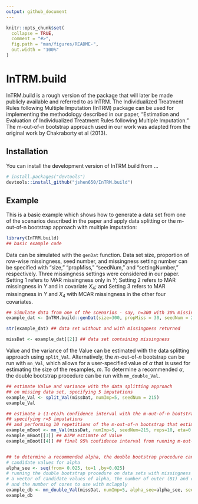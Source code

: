 ```yaml
---
output: github_document
---
```


<!-- README.md is generated from README.Rmd. Please edit that file -->

```r
knitr::opts_chunk$set(
  collapse = TRUE,
  comment = "#>",
  fig.path = "man/figures/README-",
  out.width = "100%"
)
```

# InTRM.build

InTRM.build is a rough version of the package that will later be made publicly available and referred to as InTRM. The Individualized Treatment Rules following Multiple Imputation (InTRM) package can be used for implementing the methodology described in our paper, "Estimation and Evaluation of Individualized Treatment Rules following Multiple Imputation." The m-out-of-n bootstrap approach used in our work was adapted from the original work by Chakraborty et al (2013).


<!-- badges: start -->
<!-- badges: end -->


## Installation

You can install the development version of InTRM.build from ...

``` r
# install.packages("devtools")
devtools::install_github("jshen650/InTRM.build")
```

## Example

This is a basic example which shows how to generate a data set from one of the scenarios described in the paper and apply data splitting or the m-out-of-n bootstrap approach with multiple imputation:

```r
library(InTRM.build)
## basic example code
```

Data can be simulated with the `genDat` function. Data set size, proportion of row-wise missingness, seed number, and missingness setting number can be specified with "size," "propMiss," "seedNum," and "settingNumber," respectively. Three missingness settings were considered in our paper. Setting 1 refers to MAR missingness only in $Y$; Setting 2 refers to MAR missingness in $Y$ and in covariate $X_4$; and Setting 3 refers to MAR missingness in $Y$ and $X_4$ with MCAR missingness in the other four covariates.

```r
## Simulate data from one of the scenarios - say, n=300 with 30% missingness only in Y (Setting 1)
example_dat <- InTRM.build::genDat(size=300, propMiss = 30, seedNum = 215, settingNumber = 1)

str(example_dat) ## data set without and with missingness returned

missDat <- example_dat[[2]] ## data set containing missingness

```

Value and the variance of the Value can be estimated with the data splitting approach using `split_Val`. Alternatively, the $m$-out-of-$n$ bootstrap can be run with `mn_Val`, which allows for a user-specified value of $\alpha$ that is used for estimating the size of the resamples, $m$. To determine a recommended $\alpha$, the double bootstrap procedure can be run with `mn_double_Val`.

```r

## estimate Value and variance with the data splitting approach
## on missing data set, specifying 5 imputations
example_Val <- split_Val(missDat, numImp=5, seedNum = 215)
example_Val

## estimate a (1-eta)% confidence interval with the m-out-of-n bootstrap on data set with missingness
## specifying r=5 imputations
## and performing 10 repetitions of the m-out-of-n bootstrap that estimates m with a specified alpha value
example_mBoot <- mn_Val(missDat, numImp=5, seedNum=215, reps=10, eta=0.05, alpha=0.025)
example_mBoot[[3]] ## AIPW estimate of Value
example_mBoot[[4]] ## final 95% confidence interval from running m-out-of-n bootstrap on data sets imputed r=5 times


## to determine a recommended alpha, the double bootstrap procedure can be used for obtaining (1-eta)% coverage
# candidate values for alpha
alpha_see <- seq(from= 0.025, to=1 ,by=0.025)
# running the double bootstrap procedure on data sets with missingness by specifying the number of imputations,
# a vector of candidate values of alpha, the number of outer (B1) and conditional (B2) bootstraps to perform,
# and the number of cores to use with mclapply
example_db <- mn_double_Val(missDat, numImp=5, alpha_see=alpha_see, seedNum=215, B1=5, B2=5, eta=0.05, nCores=4 )
example_db

```

<!-- NOTE TO JENNY: If you get an error when knitting about not being able to find a function, make sure it is included in NAMESPACE as export(functionName)

<!-- What is special about using `README.Rmd` instead of just `README.md`? You can include R chunks like so: -->

<!-- ```{r cars} -->
<!-- summary(cars) -->
<!-- ``` -->

<!-- You'll still need to render `README.Rmd` regularly, to keep `README.md` up-to-date. `devtools::build_readme()` is handy for this. You could also use GitHub Actions to re-render `README.Rmd` every time you push. An example workflow can be found here: <https://github.com/r-lib/actions/tree/v1/examples>. -->

<!-- You can also embed plots, for example: -->

<!-- ```{r pressure, echo = FALSE} -->
<!-- plot(pressure) -->
<!-- ``` -->

<!-- In that case, don't forget to commit and push the resulting figure files, so they display on GitHub and CRAN. -->

